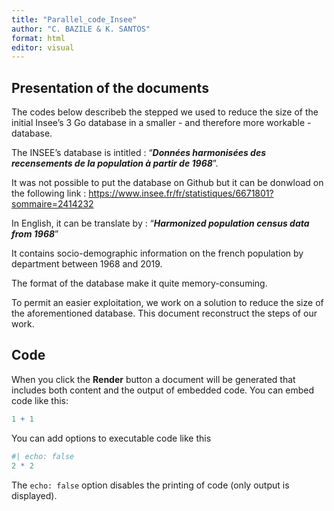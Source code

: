 ```yaml
---
title: "Parallel_code_Insee"
author: "C. BAZILE & K. SANTOS"
format: html
editor: visual
---
```


## Presentation of the documents

The codes below describeb the stepped we used to reduce the size of the initial Insee's 3 Go database in a smaller - and therefore more workable - database.

The INSEE's database is intitled : "***Données harmonisées des recensements de la population à partir de 1968***".

It was not possible to put the database on Github but it can be donwload on the following link : <https://www.insee.fr/fr/statistiques/6671801?sommaire=2414232>

In English, it can be translate by : "***Harmonized population census data from 1968***"

It contains socio-demographic information on the french population by department between 1968 and 2019.

The format of the database make it quite memory-consuming.

To permit an easier exploitation, we work on a solution to reduce the size of the aforementioned database. This document reconstruct the steps of our work.

## Code

When you click the **Render** button a document will be generated that includes both content and the output of embedded code. You can embed code like this:

```r
1 + 1
```

You can add options to executable code like this

```r
#| echo: false
2 * 2
```

The `echo: false` option disables the printing of code (only output is displayed).
